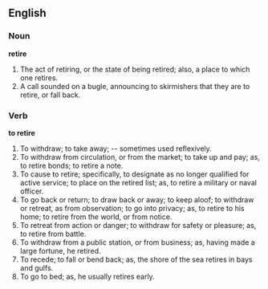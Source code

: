 ==English==

===Noun===

'''retire'''

#The act of retiring, or the state of being retired; also, a place to which one retires.
#A call sounded on a bugle, announcing to skirmishers that they are to retire, or fall back.

===Verb===

'''to retire'''

#To withdraw; to take away; -- sometimes used reflexively.
#To withdraw from circulation, or from the market; to take up and pay; as, to retire bonds; to retire a note.
#To cause to retire; specifically, to designate as no longer qualified for active service; to place on the retired list; as, to retire a military or naval officer.
#To go back or return; to draw back or away; to keep aloof; to withdraw or retreat, as from observation; to go into privacy; as, to retire to his home; to retire from the world, or from notice.
#To retreat from action or danger; to withdraw for safety or pleasure; as, to retire from battle.
#To withdraw from a public station, or from business; as, having made a large fortune, he retired.
#To recede; to fall or bend back; as, the shore of the sea retires in bays and gulfs.
#To go to bed; as, he usually retires early.